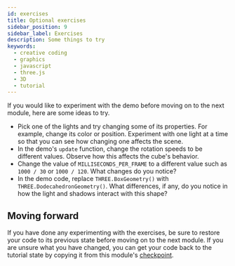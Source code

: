 ```yaml
---
id: exercises
title: Optional exercises
sidebar_position: 9
sidebar_label: Exercises
description: Some things to try
keywords:
  - creative coding
  - graphics
  - javascript
  - three.js
  - 3D
  - tutorial
---
```


If you would like to experiment with the demo before moving on to the next
module, here are some ideas to try.

* Pick one of the lights and try changing some of its properties. For example,
  change its color or position. Experiment with one light at a time so that you
  can see how changing one affects the scene.
* In the demo's `update` function, change the rotation speeds to be different
  values. Observe how this affects the cube's behavior.
* Change the value of `MILLISECONDS_PER_FRAME` to a different value such as
  `1000 / 30` or `1000 / 120`. What changes do you notice?
* In the demo code, replace `THREE.BoxGeometry()` with
  `THREE.DodecahedronGeometry()`. What differences, if any, do you notice in
  how the light and shadows interact with this shape?

## Moving forward

If you have done any experimenting with the exercises, be sure to restore your
code to its previous state before moving on to the next module. If you are
unsure what you have changed, you can get your code back to the tutorial state
by copying it from this module's [checkpoint](./checkpoint.mdx).
